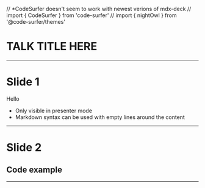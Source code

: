 // *CodeSurfer doesn't seem to work with newest verions of mdx-deck
// import { CodeSurfer } from 'code-surfer'
// import { nightOwl } from '@code-surfer/themes'

<Head>
  <title>11ty</title>
</Head>

# TALK TITLE HERE

---

# Slide 1

<Box color="tomato">Hello</Box>

<Notes>

- Only visible in presenter mode
- Markdown syntax can be used with empty
  lines around the content

</Notes>

---

# Slide 2

## Code example

>

---
